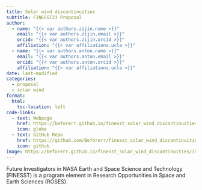 ```yaml
---
title: Solar wind discontinuities
subtitle: FINESST23 Proposal
author: 
  - name: "{{< var authors.zijin.name >}}"
    email: "{{< var authors.zijin.email >}}"
    orcid: "{{< var authors.zijin.orcid >}}"
    affiliation: "{{< var affiliations.ucla >}}"
  - name: "{{< var authors.anton.name >}}"
    email: "{{< var authors.anton.email >}}"
    orcid: "{{< var authors.anton.orcid >}}"
    affiliation: "{{< var affiliations.ucla >}}"
date: last-modified
categories:
  - proposal
  - solar wind
format:
  html:
    toc-location: left
code-links:
  - text: Webpage
    href: https://beforerr.github.io/finesst_solar_wind_discontinuities/
    icon: globe
  - text: GitHub Repo
    href: https://github.com/Beforerr/finesst_solar_wind_discontinuities/
    icon: github
image: https://beforerr.github.io/finesst_solar_wind_discontinuities/images/orbits/juno_psp_orbit_v2.png
---
```


Future Investigators in NASA Earth and Space Science and Technology (FINESST) is a program element in Research Opportunities in Space and Earth Sciences (ROSES).